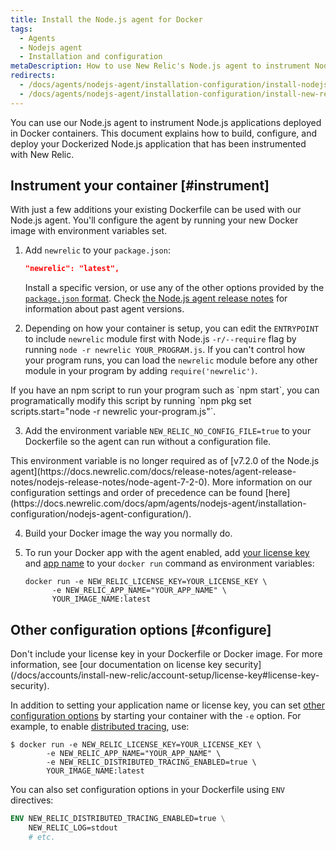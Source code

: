 ```yaml
---
title: Install the Node.js agent for Docker
tags:
  - Agents
  - Nodejs agent
  - Installation and configuration
metaDescription: How to use New Relic's Node.js agent to instrument Node.js applications deployed in Docker containers.
redirects:
  - /docs/agents/nodejs-agent/installation-configuration/install-nodejs-agent-docker
  - /docs/agents/nodejs-agent/installation-configuration/install-new-relic-nodejs-agent-docker
---
```


You can use our Node.js agent to instrument Node.js applications deployed in Docker containers. This document explains how to build, configure, and deploy your Dockerized Node.js application that has been instrumented with New Relic.

## Instrument your container [#instrument]

With just a few additions your existing Dockerfile can be used with our Node.js agent. You'll configure the agent by running your new Docker image with environment variables set.

1. Add `newrelic` to your `package.json`:

   ```json
   "newrelic": "latest",
   ```

   Install a specific version, or use any of the other options provided by the [`package.json` format](https://docs.npmjs.com/files/package.json#dependencies). Check [the Node.js agent release notes](/docs/release-notes/agent-release-notes/nodejs-release-notes) for information about past agent versions.
2. Depending on how your container is setup, you can edit the `ENTRYPOINT` to include `newrelic` module first with Node.js `-r/--require` flag by running `node -r newrelic YOUR_PROGRAM.js`. If you can't control how your program runs, you can load the `newrelic` module before any other module in your program by adding `require('newrelic')`.

<Callout variant="tip">
  If you have an npm script to run your program such as `npm start`, you can programatically modify this script by running `npm pkg set scripts.start="node -r newrelic your-program.js"`.
</Callout>

3. Add the environment variable `NEW_RELIC_NO_CONFIG_FILE=true` to your Dockerfile so the agent can run without a configuration file.

<Callout variant="important">
  This environment variable is no longer required as of [v7.2.0 of the Node.js agent](https://docs.newrelic.com/docs/release-notes/agent-release-notes/nodejs-release-notes/node-agent-7-2-0). More information on our configuration settings and order of precedence can be found [here](https://docs.newrelic.com/docs/apm/agents/nodejs-agent/installation-configuration/nodejs-agent-configuration/).
</Callout>

4. Build your Docker image the way you normally do.
5. To run your Docker app with the agent enabled, add [your license key](/docs/accounts/install-new-relic/account-setup/license-key) and [app name](/docs/agents/manage-apm-agents/app-naming/name-your-application) to your `docker run` command as environment variables:

   ```shell
   docker run -e NEW_RELIC_LICENSE_KEY=YOUR_LICENSE_KEY \
         -e NEW_RELIC_APP_NAME="YOUR_APP_NAME" \
         YOUR_IMAGE_NAME:latest
   ```

<InstallFeedback />

## Other configuration options [#configure]

<Callout variant="caution">
  Don't include your license key in your Dockerfile or Docker image. For more information, see [our documentation on license key security](/docs/accounts/install-new-relic/account-setup/license-key#license-key-security).
</Callout>

In addition to setting your application name or license key, you can set [other configuration options](/docs/agents/nodejs-agent/installation-configuration/nodejs-agent-configuration) by starting your container with the `-e` option. For example, to enable [distributed tracing](/docs/understand-dependencies/distributed-tracing/get-started/introduction-distributed-tracing), use:

```shell
$ docker run -e NEW_RELIC_LICENSE_KEY=YOUR_LICENSE_KEY \
        -e NEW_RELIC_APP_NAME="YOUR_APP_NAME" \
        -e NEW_RELIC_DISTRIBUTED_TRACING_ENABLED=true \
        YOUR_IMAGE_NAME:latest
```

You can also set configuration options in your Dockerfile using `ENV` directives:

```dockerfile
ENV NEW_RELIC_DISTRIBUTED_TRACING_ENABLED=true \
    NEW_RELIC_LOG=stdout
    # etc.
```

